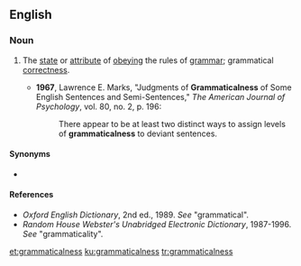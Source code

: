 ==English==

===Noun===
{{en-noun|-}}

# {{label|en|of language}} The [[state]] or [[attribute]] of [[obey]]ing the rules of [[grammar]]; grammatical [[correctness]].
#* '''1967''', Lawrence E. Marks, "Judgments of '''Grammaticalness''' of Some English Sentences and Semi-Sentences," ''The American Journal of Psychology'', vol. 80, no. 2, p. 196:
#*: There appear to be at least two distinct ways to assign levels of '''grammaticalness''' to deviant sentences.

====Synonyms====
* {{l|en|grammaticality}}

====References====
* ''Oxford English Dictionary'', 2nd ed., 1989. ''See'' "grammatical".
* ''Random House Webster's Unabridged Electronic Dictionary'', 1987-1996. ''See'' "grammaticality".

[[et:grammaticalness]]
[[ku:grammaticalness]]
[[tr:grammaticalness]]